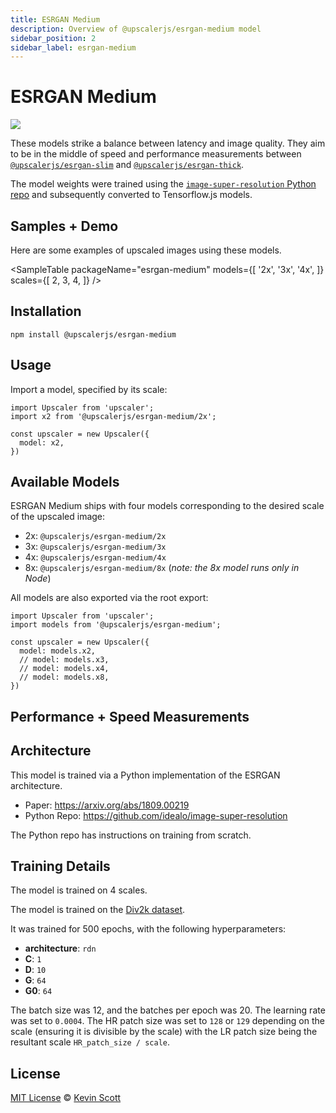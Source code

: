 ```yaml
---
title: ESRGAN Medium
description: Overview of @upscalerjs/esrgan-medium model
sidebar_position: 2
sidebar_label: esrgan-medium
---
```


# ESRGAN Medium

[![](https://data.jsdelivr.com/v1/package/npm/@upscalerjs/esrgan-medium/badge)](https://www.jsdelivr.com/package/npm/@upscalerjs/esrgan-medium)

These models strike a balance between latency and image quality. They aim to be in the middle of speed and performance measurements between [`@upscalerjs/esrgan-slim`](esrgan-slim) and [`@upscalerjs/esrgan-thick`](esrgan-thick).

The model weights were trained using the [`image-super-resolution` Python repo](https://github.com/idealo/image-super-resolution) and subsequently converted to Tensorflow.js models.

## Samples + Demo

Here are some examples of upscaled images using these models.


<SampleTable
  packageName="esrgan-medium"
  models={[
    '2x',
    '3x',
    '4x',
  ]}
  scales={[
    2,
    3,
    4,
  ]}
/>


<ModelExample model="esrgan-medium" />

## Installation

```
npm install @upscalerjs/esrgan-medium
```

## Usage

Import a model, specified by its scale:

```
import Upscaler from 'upscaler';
import x2 from '@upscalerjs/esrgan-medium/2x';

const upscaler = new Upscaler({
  model: x2,
})
```

## Available Models

ESRGAN Medium ships with four models corresponding to the desired scale of the upscaled image:

- 2x: `@upscalerjs/esrgan-medium/2x`
- 3x: `@upscalerjs/esrgan-medium/3x`
- 4x: `@upscalerjs/esrgan-medium/4x`
- 8x: `@upscalerjs/esrgan-medium/8x` (_note: the 8x model runs only in Node_)

All models are also exported via the root export:

```
import Upscaler from 'upscaler';
import models from '@upscalerjs/esrgan-medium';

const upscaler = new Upscaler({
  model: models.x2,
  // model: models.x3,
  // model: models.x4,
  // model: models.x8,
})
```

## Performance + Speed Measurements


<PerformanceChart package="esrgan-medium" databasePath="/assets/performance.sql"></PerformanceChart>

<SpeedChart package="esrgan-medium" databasePath="/assets/speed.sql"></SpeedChart>

## Architecture
This model is trained via a Python implementation of the ESRGAN architecture.

- Paper: https://arxiv.org/abs/1809.00219
- Python Repo: https://github.com/idealo/image-super-resolution

The Python repo has instructions on training from scratch.

## Training Details

The model is trained on 4 scales.

The model is trained on the [Div2k dataset](https://data.vision.ee.ethz.ch/cvl/DIV2K/).

It was trained for 500 epochs, with the following hyperparameters:

- **architecture**: `rdn`
- **C**: `1`
- **D**: `10`
- **G**: `64`
- **G0**: `64`

The batch size was 12, and the batches per epoch was 20. The learning rate was set to `0.0004`. The HR patch size was set to `128` or `129` depending on the scale (ensuring it is divisible by the scale) with the LR patch size being the resultant scale `HR_patch_size / scale`.

## License

[MIT License](https://oss.ninja/mit/developit/) © [Kevin Scott](https://thekevinscott.com)



